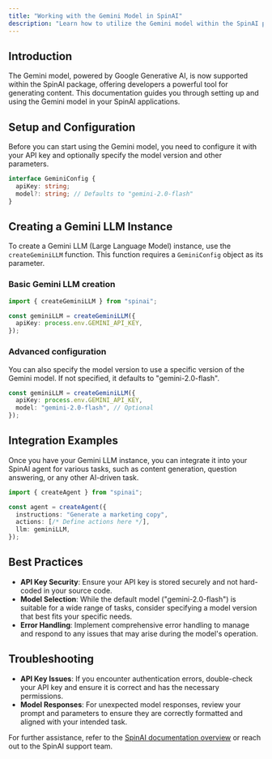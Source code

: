 ```yaml
---
title: "Working with the Gemini Model in SpinAI"
description: "Learn how to utilize the Gemini model within the SpinAI package for enhanced AI-driven applications."
---
```


## Introduction

The Gemini model, powered by Google Generative AI, is now supported within the SpinAI package, offering developers a powerful tool for generating content. This documentation guides you through setting up and using the Gemini model in your SpinAI applications.

## Setup and Configuration

Before you can start using the Gemini model, you need to configure it with your API key and optionally specify the model version and other parameters.

```typescript
interface GeminiConfig {
  apiKey: string;
  model?: string; // Defaults to "gemini-2.0-flash"
}
```

## Creating a Gemini LLM Instance

To create a Gemini LLM (Large Language Model) instance, use the `createGeminiLLM` function. This function requires a `GeminiConfig` object as its parameter.

### Basic Gemini LLM creation

```typescript
import { createGeminiLLM } from "spinai";

const geminiLLM = createGeminiLLM({
  apiKey: process.env.GEMINI_API_KEY,
});
```

### Advanced configuration

You can also specify the model version to use a specific version of the Gemini model. If not specified, it defaults to "gemini-2.0-flash".

```typescript
const geminiLLM = createGeminiLLM({
  apiKey: process.env.GEMINI_API_KEY,
  model: "gemini-2.0-flash", // Optional
});
```

## Integration Examples

Once you have your Gemini LLM instance, you can integrate it into your SpinAI agent for various tasks, such as content generation, question answering, or any other AI-driven task.

```typescript
import { createAgent } from "spinai";

const agent = createAgent({
  instructions: "Generate a marketing copy",
  actions: [/* Define actions here */],
  llm: geminiLLM,
});
```

## Best Practices

- **API Key Security**: Ensure your API key is stored securely and not hard-coded in your source code.
- **Model Selection**: While the default model ("gemini-2.0-flash") is suitable for a wide range of tasks, consider specifying a model version that best fits your specific needs.
- **Error Handling**: Implement comprehensive error handling to manage and respond to any issues that may arise during the model's operation.

## Troubleshooting

- **API Key Issues**: If you encounter authentication errors, double-check your API key and ensure it is correct and has the necessary permissions.
- **Model Responses**: For unexpected model responses, review your prompt and parameters to ensure they are correctly formatted and aligned with your intended task.

For further assistance, refer to the [SpinAI documentation overview](/docs/llms/overview) or reach out to the SpinAI support team.